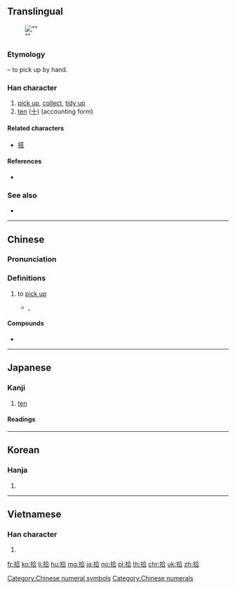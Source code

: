 {{also|十}}
==Translingual==
[[File:Empire of Japan 50 sen banknote with Yasukuni Shrine.jpg|thumb|"{{lang|ja|𠄡'''拾'''錢}}"]]

===Etymology===
{{Han compound|手|alt1=扌|t1=hand|合|ls=psc|c1=s|c2=p}} – to pick up by hand.

===Han character===
{{Han char|rn=64|rad=手|as=06|sn=9|four=58061|canj=QOMR|ids=⿰扌合}}

# [[pick up]], [[collect]], [[tidy up]]
# [[ten]] ([[十]]) (accounting form)

====Related characters====
* [[搭]]

====References====
* {{Han ref|kx=0428.240|dkj=12014|dj=0777.180|hdz=31872.010|uh=62FE|ud=25342|bh=AC42|bd=44098}}

===See also===
* {{l|mul|捨}}

[[Category:Chinese numeral symbols]]
[[Category:Chinese numerals]]

----

==Chinese==
{{zh-forms}}

===Pronunciation===
{{zh-pron
|m=shí
|c=sap6,sip3
|h=pfs=
|md=
|mn=khioh
|w=
|mc=y
|oc=y
|cat=
}}

===Definitions===
{{zh-hanzi}}

# to [[pick up]]
#* {{l|zh|w:Samuel Hui|許冠傑}}, {{lang|zh|紙船}}
#*: {{zh-x|拾起 張 紙 摺{zip3} 隻 小 船|I '''take up''' a sheet of paper and fold a little boat|C-LIT}}

====Compounds====
* {{zh-l|收拾}}

----

==Japanese==

===Kanji===
{{ja-kanji|grade=3|rs=手06}}

# [[ten]]

====Readings====
{{ja-readings
|goon=[[じゅう]] (jū)
|kanon=[[しゅう]] (shū)
|kun=[[ひろう]] ([[拾う]], hirou)
}}

----

==Korean==

===Hanja===
{{ko-hanja|hangeul=[[습]], [[십]]|eumhun=|rv=seup, sip|mr=sŭp, sip|y=sup, sip}}

# {{defn|lang=ko|sort=手06}}

----

==Vietnamese==

===Han character===
{{vi-hantu|[[thập]], [[thộp]], [[thụp]], [[đập]]|rs=手06}}

# {{defn|lang=vi|sort=手06}}

[[fr:拾]]
[[ko:拾]]
[[li:拾]]
[[hu:拾]]
[[mg:拾]]
[[ja:拾]]
[[no:拾]]
[[pl:拾]]
[[th:拾]]
[[chr:拾]]
[[uk:拾]]
[[zh:拾]]